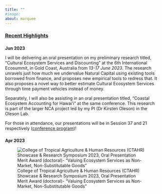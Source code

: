 ```yaml
---
title: ""
#image: 
about: marquee
---
```


### [Recent Highlights]{.underline}

### 

### 

**Jun 2023**

I will be delivering an oral presentation on my preliminary research titled, "Cultural Ecosystem Services and Discounting" at the 6th International Ecosummit, in Gold Coast, Australia from *13-17 June 2023*. The research unravels just how much we undervalue Natural Capital using existing tools borrowed from finance, and proposes new empirical tools to redress that. It also proposes a novel way to better estimate Cultural Ecosystem Services through time payment vehicles instead of money.

Separately, I will also be assisting in an oral presentation titled, "Coastal Ecosystem Accounting for Hawai'i" at the same conference. This research is part of the larger NCA project led by my PI (Dr Kirsten Oleson) in the Oleson Lab.

For those in attendance, our presentations will be in Session 37 and 21 respectively ([conference program](https://www.ecosummitcongress.com/conference-programme.asp))!

### 

### 

**Apr 2023**

![College of Tropical Agriculture & Human Resources (CTAHR) Showcase & Research Symposium 2023, Oral Presentation Merit Award (doctoral)- "Valuing Ecosystem Services as Non-Market, Non-Substitutable Goods"](images/52849883105_6cfbcebf12_o.jpg){fig-align="center"}
